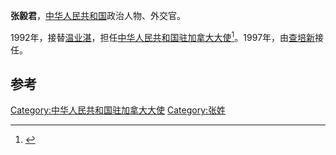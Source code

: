 '''张毅君'''，[[中华人民共和国|中华人民共和国]]政治人物、外交官。

1992年，接替[[温业湛|温业湛]]，担任[[中国驻加拿大大使列表|中华人民共和国驻加拿大大使]]<ref>{{cite web|author=中华人民共和国外交部|title=中国驻加拿大历任大使|url=http://www.mfa.gov.cn/chn/pds/ziliao/wjrw/2167/2173/t9270.htm|publisher=中华人民共和国外交部|accessdate=2012-03-09}}</ref>。1997年，由[[查培新|查培新]]接任。

== 参考 ==
{{reflist}}
{{start box}}
{{s-dip}}
{{succession box|[[温业湛|温业湛]]|[[查培新|查培新]]|[[中国驻加拿大大使列表|中华人民共和国驻加拿大大使]]|1992年9月-1997年2月}}
{{end box}}
{{中国政治人物小作品}}

[[Category:中华人民共和国驻加拿大大使|Category:中华人民共和国驻加拿大大使]]
[[Category:张姓|Category:张姓]]